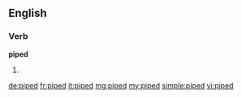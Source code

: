 ==English==

===Verb===
'''piped'''

# {{past of|pipe}}

[[de:piped]]
[[fr:piped]]
[[it:piped]]
[[mg:piped]]
[[my:piped]]
[[simple:piped]]
[[vi:piped]]